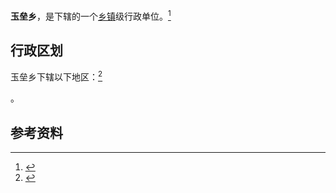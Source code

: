 {{中国乡级行政区|62/12/22/206/000}}

'''玉垒乡'''，是{{PRC admin/fullname|62/12/22/206/000|3}}下辖的一个[[乡镇|乡镇]]级行政单位。<ref>{{PRC admin/ref sgc|{{PRC admin/parent|62/12/22/206/000}}}}</ref>

== 行政区划 ==

玉垒乡下辖以下地区：<ref>{{PRC admin/ref sgc|62/12/22/206/000}}</ref>

{{PRC admin/children|62/12/22/206/000}}。

== 参考资料 ==

{{reflist}}

{{行政区划小作品}}
{{PRC admin/navcat|62/12/22/206/000}}